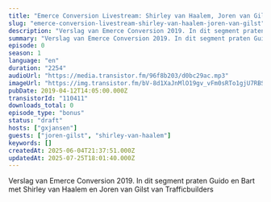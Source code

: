 ```yaml
---
title: "Emerce Conversion Livestream: Shirley van Haalem, Joren van Gilst (TrafficBuilders)"
slug: "emerce-conversion-livestream-shirley-van-haalem-joren-van-gilst"
description: "Verslag van Emerce Conversion 2019. In dit segment praten Guido en Bart met Shirley van Haalem en Joren van Gilst van Trafficbuilders"
summary: "Verslag van Emerce Conversion 2019. In dit segment praten Guido en Bart met Shirley van Haalem en Joren van Gilst van Trafficbuilders"
episode: 0
season: 1
language: "en"
duration: "2254"
audioUrl: "https://media.transistor.fm/96f8b203/d0bc29ac.mp3"
imageUrl: "https://img.transistor.fm/bV-8d1XaJnMlO19gv_vFm0sRTo1gjU7RBSu0t4crxpk/rs:fill:0:0:1/w:3000/h:3000/q:60/aHR0cHM6Ly9pbWct/dXBsb2FkLXByb2R1/Y3Rpb24udHJhbnNp/c3Rvci5mbS9lcGlz/b2RlLzExMDQxMS8x/NjAyMDc1NzcxLWFy/dHdvcmsuanBn.webp"
pubDate: 2019-04-12T14:05:00.000Z
transistorId: "110411"
downloads_total: 0
episode_type: "bonus"
status: "draft"
hosts: ["gxjansen"]
guests: ["joren-gilst", "shirley-van-haalem"]
keywords: []
createdAt: 2025-06-04T21:37:51.000Z
updatedAt: 2025-07-25T18:01:40.000Z
---
```


Verslag van Emerce Conversion 2019. In dit segment praten Guido en Bart met Shirley van Haalem en Joren van Gilst van Trafficbuilders
